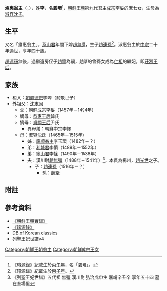 '''淑惠翁主'''（{{kor|k='''숙혜옹주'''}}，{{bd|1486年||1525年}}），姓'''李'''，名'''碧環'''<ref>《璿源錄》紀載生於[[丙午年|丙午年]]，名「碧環」。</ref>，[[朝鮮王朝|朝鮮王朝]]第九代君主[[朝鮮成宗|成宗]]李娎的庶七女，生母為[[淑容沈氏|淑容沈氏]]。
==生平==
又名「肅惠翁主」，[[燕山君|燕山君]]年間下嫁[[趙無彊|趙無彊]]，生子[[趙連孫|趙連孫]]<ref>《璿源錄》紀載生於[[丙子年|丙子年]]。</ref>。淑惠翁主於[[朝鮮中宗|中宗]]二十年過世，享年四十歲。

[[趙連孫|趙連孫]]無後，過繼遠房侄子[[趙擥|趙擥]]為嗣，趙擥的曾孫女成為[[朝鮮仁祖|仁祖]]的繼妃，即[[莊烈王后|莊烈王后]]。

==家族==
*祖父：[[朝鮮德宗|朝鮮德宗]]李暲（懿敬世子）
*外祖父：[[沈末同|沈末同]]
**父：朝鮮成宗李娎（1457年－1494年）
**嫡母：[[恭惠王后|恭惠王后]]韓氏
**嫡母：[[貞顯王后|貞顯王后]]尹氏
***異母弟：朝鮮中宗李懌
**母：[[淑容沈氏|淑容沈氏]]（1465年－1515年）
***姊：[[慶順翁主|慶順翁主]]李玉環（1482年－？）
***弟：[[利城君|利城君]]李慣（1489年－1552年） 
***弟：[[寧山君|寧山君]]李恮（1490年－1538年） 
***夫：漢川尉[[趙無彊|趙無彊]]（1488年－1541年）<ref>《列聖王妃世譜》五代祖 無彊 漢川尉 弘治戊申生 嘉靖辛丑卒 享年五十四 墓在羣場里</ref>，本貫為楊州，[[趙光世|趙光世]]之子。
****子：[[趙連孫|趙連孫]]（1516年－？）
*****孫：[[趙擥|趙擥]]
== 附註 ==
{{reflist}}

== 參考資料 ==
*[http://sillok.history.go.kr/main/main.jsp 《朝鮮王朝實錄》] {{Wayback|url=http://sillok.history.go.kr/main/main.jsp |date=20150905161523 }}
*[https://web.archive.org/web/20131004223554/http://royal.kostma.net/Ge/MainTree 《璿源錄》]
*[http://db.itkc.or.kr/ DB of Korean classics] {{Wayback|url=http://db.itkc.or.kr/ |date=20130113154534 }}
*列聖王妃世譜v4

[[Category:朝鮮王朝翁主|Category:朝鮮王朝翁主]]
[[Category:朝鮮成宗王女|Category:朝鮮成宗王女]]